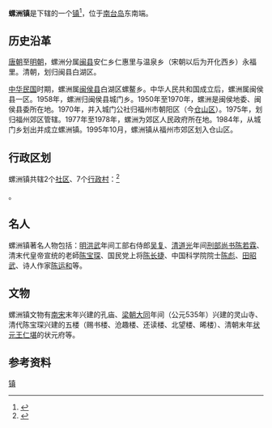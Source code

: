 {{中国乡级行政区
|景观照片文件名 = 老水文站 - Old Hydrometric Station - 2013.12 - panoramio.jpg
|景观照片描述 = 老水文站（2013年12月）
|汉语拼音 = 
|其他语言 = 
|其他语言名称 = 
|旧称 = 
|地名出处 = 
|位置图文件名 = 
|位置图描述 = 
|自定义图片= 
|建置时间 = 1984年
|政府驻地 = 
|毗邻 = 
|总面积 = 
|总人口 = 
|总人口年份 = 
|户籍人口 = 
|户籍人口年份 = 
|常住人口 = 
|常住人口年份 = 
|人口密度 = 
|GDP = 
|GDP年份 = 
|邮政编码 = 
|电话区号 = 591
|官方网站 = 
|网站名称 = 
|35/01/04/104/000}}

'''螺洲镇'''是{{PRC admin/fullname|35/01/04/104/000|3}}下辖的一个[[行政建制镇|镇]]<ref>{{PRC admin/ref sgc|{{PRC admin/parent|35/01/04/104/000}}}}</ref>，位于[[南台岛|南台岛]]东南端。

== 历史沿革 ==

[[唐朝|唐朝]]至[[明朝|明朝]]，螺洲分属[[闽县|闽县]]安仁乡仁惠里与温泉乡（宋朝以后为开化西乡）永福里。清朝，划归闽县白湖区。

[[中华民国|中华民国]]时期，螺洲属[[闽侯县|闽侯县]]白湖区螺鳌乡。中华人民共和国成立后，螺洲属闽侯县一区。1958年，螺洲归闽侯县城门乡。1950年至1970年，螺洲是闽侯地委、闽侯县委所在地。1970年，并入城门公社归福州市朝阳区（今[[仓山区|仓山区]]）。1975年，划归福州郊区管辖。1977年至1978年，螺洲为郊区人民政府所在地。1984年，从城门乡划出并成立螺洲镇。1995年10月，螺洲镇从福州市郊区划入仓山区。

== 行政区划 ==
螺洲镇共辖2个[[社区_(行政区划)|社区]]、7个[[行政村|行政村]]：<ref>{{PRC admin/ref sgc|35/01/04/104/000}}</ref>

{{PRC admin/children|35/01/04/104/000}}。

== 名人 ==
螺洲镇著名人物包括：[[明|明]][[洪武|洪武]]年间工部右侍郎[[吴复|吴复]]、[[清|清]][[道光|道光]]年间[[刑部尚书|刑部尚书]][[陈若霖|陈若霖]]、清末代皇帝宣统的老師[[陈宝琛|陈宝琛]]、国民党上将[[陈长捷|陈长捷]]、中国科学院院士[[陈彪|陈彪]]、[[田昭武|田昭武]]、诗人作家[[陈运和|陈运和]]等。

== 文物 ==
螺洲镇文物有[[南宋|南宋]]末年兴建的孔庙、[[梁朝|梁朝]][[大同_(南梁)|大同]]年间（公元535年）兴建的灵山寺、清代陈宝琛兴建的五楼（赐书楼、沧趣楼、还读楼、北望楼、晞楼）、清朝末年[[状元|状元]][[王仁堪|王仁堪]]的状元府等。

== 参考资料 ==
{{reflist}}

{{PRC admin/navcat|35/01/04/104/000}}
[[Category:仓山区乡镇|镇]]